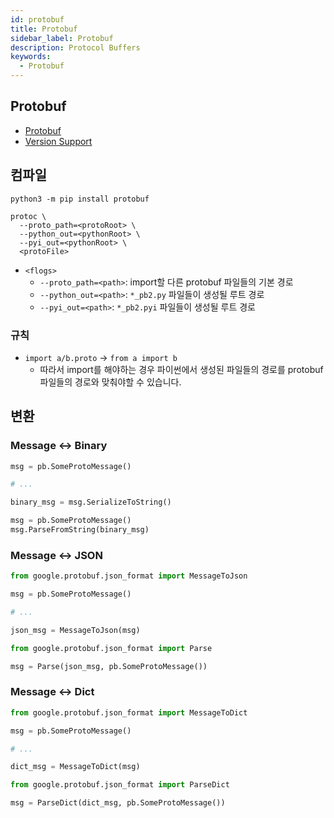 ```yaml
---
id: protobuf
title: Protobuf
sidebar_label: Protobuf
description: Protocol Buffers
keywords:
  - Protobuf
---
```


## Protobuf

- [Protobuf](/docs/lang/design/protocol/protobuf)
- [Version Support](https://protobuf.dev/support/version-support/#python)

## 컴파일

```shell
python3 -m pip install protobuf
```

```shell
protoc \
  --proto_path=<protoRoot> \
  --python_out=<pythonRoot> \
  --pyi_out=<pythonRoot> \
  <protoFile>
```

- `<flogs>`
  - `--proto_path=<path>`: import할 다른 protobuf 파일들의 기본 경로
  - `--python_out=<path>`: `*_pb2.py` 파일들이 생성될 루트 경로
  - `--pyi_out=<path>`: `*_pb2.pyi` 파일들이 생성될 루트 경로

### 규칙

- `import a/b.proto` -\> `from a import b`
  - 따라서 import를 해야하는 경우 파이썬에서 생성된 파일들의 경로를 protobuf 파일들의 경로와 맞춰야할 수 있습니다.

## 변환

### Message \<-\> Binary

```python
msg = pb.SomeProtoMessage()

# ...

binary_msg = msg.SerializeToString()
```

```python
msg = pb.SomeProtoMessage()
msg.ParseFromString(binary_msg)
```

### Message \<-\> JSON

```python
from google.protobuf.json_format import MessageToJson

msg = pb.SomeProtoMessage()

# ...

json_msg = MessageToJson(msg)
```

```python
from google.protobuf.json_format import Parse

msg = Parse(json_msg, pb.SomeProtoMessage())
```

### Message \<-\> Dict

```python
from google.protobuf.json_format import MessageToDict

msg = pb.SomeProtoMessage()

# ...

dict_msg = MessageToDict(msg)
```

```python
from google.protobuf.json_format import ParseDict

msg = ParseDict(dict_msg, pb.SomeProtoMessage())
```
